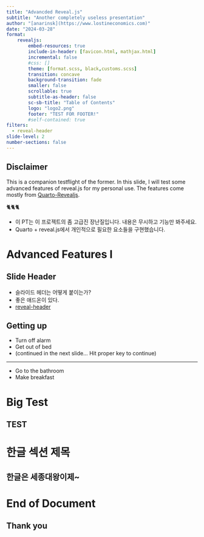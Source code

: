 ```yaml
---
title: "Advancded Reveal.js"
subtitle: "Another completely useless presentation"
author: "[anarinsk](https://www.lostineconomics.com)"
date: "2024-03-28"
format: 
    revealjs:
        embed-resources: true
        include-in-header: [favicon.html, mathjax.html]
        incremental: false   
        #css: []
        theme: [format.scss, black,customs.scss]
        transition: concave
        background-transition: fade
        smaller: false
        scrollable: true
        subtitle-as-header: false
        sc-sb-title: "Table of Contents"
        logo: "logo2.png"
        footer: "TEST FOR FOOTER!"
        #self-contained: true
filters: 
  - reveal-header
slide-level: 2
number-sections: false
---
```


## Disclaimer{.center}

:::{.nonincremental}
This is a companion testflight of the former. In this slide, I will test some advanced features of reveal.js for my personal use. The features come mostly from [Quarto-Revealjs](https://quarto.org/docs/presentations/revealjs/). 

🐈🐈🐈

- 이 PT는 이 프로젝트의 좀 고급진 장난질입니다. 내용은 무시하고 기능만 봐주세요. 
- Quarto + reveal.js에서 개인적으로 필요한 요소들을 구현했습니다.  
:::

# Advanced Features I

## Slide Header 

- 슬라이드 헤더는 어떻게 붙이는가? 
- 좋은 애드온이 있다. 
- [reveal-header](https://github.com/shafayetShafee/reveal-header)

## Getting up

- Turn off alarm
- Get out of bed
- (continued in the next slide... Hit proper key to continue)

---

- Go to the bathroom 
- Make breakfast 

# Big Test 

## TEST 

# 한글 섹션 제목 

## 한글은 세종대왕이제~ 

# End of Document

## Thank you{.hidden}